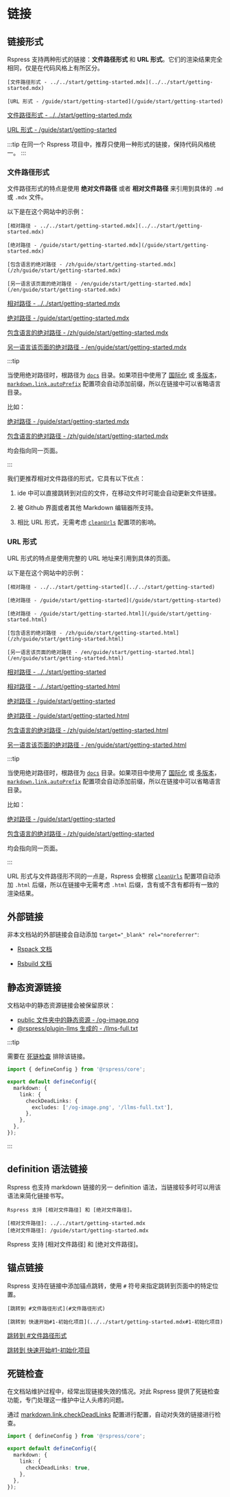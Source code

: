 # 链接

## 链接形式

Rspress 支持两种形式的链接：**文件路径形式** 和 **URL 形式**。它们的渲染结果完全相同，仅是在代码风格上有所区分。


<Tabs>
<Tab label="语法">

```mdx
[文件路径形式 - ../../start/getting-started.mdx](../../start/getting-started.mdx)

[URL 形式 - /guide/start/getting-started](/guide/start/getting-started)
```

</Tab>

<Tab label="渲染结果">

[文件路径形式 - ../../start/getting-started.mdx](../../start/getting-started.mdx)

[URL 形式 - /guide/start/getting-started](/guide/start/getting-started)

</Tab>
</Tabs>

:::tip
在同一个 Rspress 项目中，推荐只使用一种形式的链接，保持代码风格统一。
:::

### 文件路径形式

文件路径形式的特点是使用 **绝对文件路径** 或者 **相对文件路径** 来引用到具体的 `.md` 或 `.mdx` 文件。

以下是在这个网站中的示例：

<Tabs>
<Tab label="语法">

```mdx
[相对路径 - ../../start/getting-started.mdx](../../start/getting-started.mdx)

[绝对路径 - /guide/start/getting-started.mdx](/guide/start/getting-started.mdx)

[包含语言的绝对路径 - /zh/guide/start/getting-started.mdx](/zh/guide/start/getting-started.mdx)

[另一语言该页面的绝对路径 - /en/guide/start/getting-started.mdx](/en/guide/start/getting-started.mdx)
```

</Tab>

<Tab label="渲染结果">

[相对路径 - ../../start/getting-started.mdx](../../start/getting-started.mdx)

[绝对路径 - /guide/start/getting-started.mdx](/guide/start/getting-started.mdx)

[包含语言的绝对路径 - /zh/guide/start/getting-started.mdx](/zh/guide/start/getting-started.mdx)

[另一语言该页面的绝对路径 - /en/guide/start/getting-started.mdx](/en/guide/start/getting-started.mdx)

</Tab>
</Tabs>

:::tip

当使用绝对路径时，根路径为 [`docs`](/api/config/config-basic#root) 目录。如果项目中使用了 [国际化](/guide/default-theme/i18n) 或 [多版本](/guide/default-theme/multi-version)，[`markdown.link.autoPrefix`](/api/config/config-build#markdownlinkautoPrefix) 配置项会自动添加前缀，所以在链接中可以省略语言目录。

比如：

[绝对路径 - /guide/start/getting-started.mdx](/guide/start/getting-started.mdx)

[包含语言的绝对路径 - /zh/guide/start/getting-started.mdx](/zh/guide/start/getting-started.mdx)

均会指向同一页面。

:::

我们更推荐相对文件路径的形式，它具有以下优点：

1. ide 中可以直接跳转到对应的文件，在移动文件时可能会自动更新文件链接。

2. 被 Github 界面或者其他 Markdown 编辑器所支持。

3. 相比 URL 形式，无需考虑 [`cleanUrls`](/api/config/config-basic#routecleanurls) 配置项的影响。

### URL 形式

URL 形式的特点是使用完整的 URL 地址来引用到具体的页面。

以下是在这个网站中的示例：

<Tabs>
<Tab label="语法">

```mdx
[相对路径 - ../../start/getting-started](../../start/getting-started)

[绝对路径 - /guide/start/getting-started](/guide/start/getting-started)

[绝对路径 - /guide/start/getting-started.html](/guide/start/getting-started.html)

[包含语言的绝对路径 - /zh/guide/start/getting-started.html](/zh/guide/start/getting-started.html)

[另一语言该页面的绝对路径 - /en/guide/start/getting-started.html](/en/guide/start/getting-started.html)
```

</Tab>

<Tab label="渲染结果">

[相对路径 - ../../start/getting-started](../../start/getting-started)

[相对路径 - ../../start/getting-started.html](../../start/getting-started.html)

[绝对路径 - /guide/start/getting-started](/guide/start/getting-started)

[绝对路径 - /guide/start/getting-started.html](/guide/start/getting-started.html)

[包含语言的绝对路径 - /zh/guide/start/getting-started.html](/zh/guide/start/getting-started.html)

[另一语言该页面的绝对路径 - /en/guide/start/getting-started.html](/en/guide/start/getting-started.html)

</Tab>
</Tabs>

:::tip

当使用绝对路径时，根路径为 [`docs`](/api/config/config-basic#root) 目录。如果项目中使用了 [国际化](/guide/default-theme/i18n) 或 [多版本](/guide/default-theme/multi-version)，[`markdown.link.autoPrefix`](/api/config/config-build#markdownlinkautoPrefix) 配置项会自动添加前缀，所以在链接中可以省略语言目录。

比如：

[绝对路径 - /guide/start/getting-started](/guide/start/getting-started)

[包含语言的绝对路径 - /zh/guide/start/getting-started](/zh/guide/start/getting-started)

均会指向同一页面。

:::

URL 形式与文件路径形不同的一点是，Rspress 会根据 [`cleanUrls`](/api/config/config-basic#routecleanurls) 配置项自动添加 `.html` 后缀，所以在链接中无需考虑 `.html` 后缀，含有或不含有都将有一致的渲染结果。

## 外部链接

非本文档站的外部链接会自动添加 `target="_blank" rel="noreferrer"`:

- [Rspack 文档](https://rspack.rs/)

- [Rsbuild 文档](https://rsbuild.rs/)

## 静态资源链接

文档站中的静态资源链接会被保留原状：

- [public 文件夹中的静态资源 - /og-image.png](/og-image.png)
- [@rspress/plugin-llms 生成的 - /llms-full.txt](/llms-full.txt)

:::tip

需要在 [死链检查](#死链检查) 排除该链接。

```ts title="rspress.config.ts"
import { defineConfig } from '@rspress/core';

export default defineConfig({
  markdown: {
    link: {
      checkDeadLinks: {
        excludes: ['/og-image.png', '/llms-full.txt'],
      },
    },
  },
});
```

:::

## definition 语法链接

Rspress 也支持 markdown 链接的另一 definition 语法，当链接较多时可以用该语法来简化链接书写。

<Tabs>
<Tab label="语法">

```mdx
Rspress 支持 [相对文件路径] 和 [绝对文件路径]。

[相对文件路径]: ../../start/getting-started.mdx
[绝对文件路径]: /guide/start/getting-started.mdx
```

</Tab>

<Tab label="渲染结果">
Rspress 支持 [相对文件路径] 和 [绝对文件路径]。

[相对文件路径]: ../../start/getting-started.mdx
[绝对文件路径]: /guide/start/getting-started.mdx

</Tab>

</Tabs>

## 锚点链接

Rspress 支持在链接中添加锚点跳转，使用 `#` 符号来指定跳转到页面中的特定位置。

<Tabs>
<Tab label="语法">

```mdx
[跳转到 #文件路径形式](#文件路径形式)

[跳转到 快速开始#1-初始化项目](../../start/getting-started.mdx#1-初始化项目)
```

</Tab>
<Tab label="渲染结果">

[跳转到 #文件路径形式](#文件路径形式)

[跳转到 快速开始#1-初始化项目](../../start/getting-started.mdx#1-初始化项目)

</Tab>
</Tabs>

## 死链检查

在文档站维护过程中，经常出现链接失效的情况。对此 Rspress 提供了死链检查功能，专门处理这一维护中让人头疼的问题。

通过 [markdown.link.checkDeadLinks](/api/config/config-build#markdownlinkcheckdeadlinks) 配置进行配置，自动对失效的链接进行检查。

```ts title="rspress.config.ts"
import { defineConfig } from '@rspress/core';

export default defineConfig({
  markdown: {
    link: {
      checkDeadLinks: true,
    },
  },
});
```
